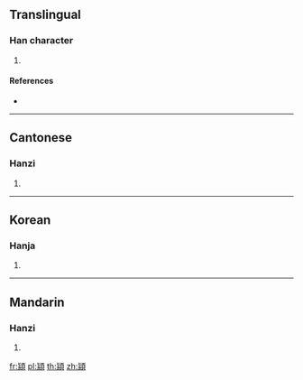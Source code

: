 {{character info/new}}
==Translingual==

===Han character===
{{Han char|rn=181|rad=頁|as=08|sn=17|four=21986|canj=PFMBC,XXPFM}}

# {{defn|Han|sort=頁08}}

====References====
* {{Han ref|kx=1406.160|dkj=27872|hdz=74379.120|uh=9848|ud=38984|bh=EDD4|bd=60884}}

----

==Cantonese==

===Hanzi===
{{yue-hanzi|jyut=|y=king2}}

# {{defn|lang=yue|sort=頁08}}

----

==Korean==

===Hanja===
{{ko-hanja|hangeul=경|eumhun=|rv=gyeong|mr=kyŏng|y=kyeng}}

# {{defn|lang=ko|sort=頁08}}

----

==Mandarin==

===Hanzi===
{{cmn-hanzi|pin=[[jiǒng]] ([[jiong3]])|wg=chiung<sup>3</sup>}}

# {{defn|lang=cmn|sort=頁08}}

[[fr:顈]]
[[pl:顈]]
[[th:顈]]
[[zh:顈]]